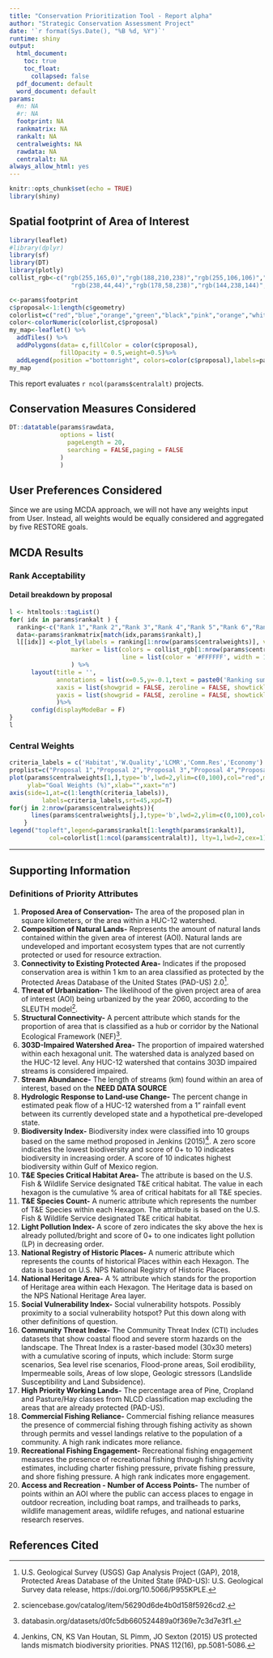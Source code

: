 ```yaml
---
title: "Conservation Prioritization Tool - Report alpha"
author: "Strategic Conservation Assessment Project"
date: '`r format(Sys.Date(), "%B %d, %Y")`'
runtime: shiny
output:
  html_document:
    toc: true
    toc_float:
      collapsed: false
  pdf_document: default
  word_document: default
params:
  #n: NA
  #r: NA
  footprint: NA
  rankmatrix: NA
  rankalt: NA
  centralweights: NA
  rawdata: NA
  centralalt: NA
always_allow_html: yes
---
```


```r
knitr::opts_chunk$set(echo = TRUE)
library(shiny)
```


## Spatial footprint of Area of Interest

```r
library(leaflet)
#library(dplyr)
library(sf)
library(DT)
library(plotly)
collist_rgb<-c("rgb(255,165,0)","rgb(188,210,238)","rgb(255,106,106)","rgb(255,127,0)","rgb(58,95,205)","rgb(187,255,255)",
                 "rgb(238,44,44)","rgb(178,58,238)","rgb(144,238,144)","rgb(238,162,173)")
```

```r
c<-params$footprint
c$proposal<-1:length(c$geometry)
colorlist=c("red","blue","orange","green","black","pink","orange","white","yellow","brown")
color<-colorNumeric(colorlist,c$proposal)
my_map<-leaflet() %>%
  addTiles() %>%
  addPolygons(data= c,fillColor = color(c$proposal),
              fillOpacity = 0.5,weight=0.5)%>%
  addLegend(position ="bottomright", colors=color(c$proposal),labels=params$rankalt[1:length(params$rankalt)],opacity = 0.5)
my_map
```

This report evaluates `r ncol(params$centralalt)` projects.


## Conservation Measures Considered


```r
DT::datatable(params$rawdata,
              options = list(
                pageLength = 20,
                searching = FALSE,paging = FALSE
              )
              )
```



## User Preferences Considered

Since we are using MCDA approach, we will not have any weights input from User. Instead, all weights would be equally considered and aggregated by five RESTORE goals.


## MCDA Results

### Rank Acceptability

#### Detail breakdown by proposal

```r
l <- htmltools::tagList()
for( idx in params$rankalt ) {
  ranking<-c("Rank 1","Rank 2","Rank 3","Rank 4","Rank 5","Rank 6","Rank 7","Rank 8","Rank 9","Rank 10")
  data<-params$rankmatrix[match(idx,params$rankalt),]
  l[[idx]] <-plot_ly(labels = ranking[1:nrow(params$centralweights)], values = data, type = 'pie',
                 marker = list(colors = collist_rgb[1:nrow(params$centralweights)],
                               line = list(color = '#FFFFFF', width = 1))
                 ) %>%
      layout(title = '',
             annotations = list(x=0.5,y=-0.1,text = paste0('Ranking summary for ',idx),showarrow = F),
             xaxis = list(showgrid = FALSE, zeroline = FALSE, showticklabels = FALSE,range=c(0, 1)),
             yaxis = list(showgrid = FALSE, zeroline = FALSE, showticklabels = FALSE,range=c(0, 1))
             )%>%
      config(displayModeBar = F)
}
l
```


### Central Weights 
```r
criteria_labels = c('Habitat','W.Quality','LCMR','Comm.Res','Economy')
proplist=c("Proposal 1","Proposal 2","Proposal 3","Proposal 4","Proposal 5","Proposal 6","Proposal 7","Proposal 8","Proposal 9","Proposal 10")
plot(params$centralweights[1,],type='b',lwd=2,ylim=c(0,100),col="red",main="Central Weights",
     ylab="Goal Weights (%)",xlab="",xaxt="n")
axis(side=1,at=c(1:length(criteria_labels)),
         labels=criteria_labels,srt=45,xpd=T)
for(j in 2:nrow(params$centralweights)){
      lines(params$centralweights[j,],type='b',lwd=2,ylim=c(0,100),col=colorlist[j])
    }
legend("topleft",legend=params$rankalt[1:length(params$rankalt)],
           col=colorlist[1:ncol(params$centralalt)], lty=1,lwd=2,cex=1)
```

***

## Supporting Information

### Definitions of Priority Attributes


1. **Proposed Area of Conservation-** The area of the proposed plan in square kilometers, or the area within a HUC-12 watershed. 
2. **Composition of Natural Lands-** Represents the amount of natural lands contained within the given area of interest (AOI). Natural lands are undeveloped and important ecosystem types that are not currently protected or used for resource extraction. 
3. **Connectivity to Existing Protected Area-** Indicates if the proposed conservation area is within 1 km to an area classified as protected by the Protected Areas Database of the United States (PAD-US) 2.0[^1].
4. **Threat of Urbanization-** The likelihood of the given project area of area of interest (AOI) being urbanized by the year 2060, according to the SLEUTH model[^2].  
5. **Structural Connectivity-** A percent attribute which stands for the proportion of area that is classified as a hub or corridor by the National Ecological Framework (NEF)[^3].
6. **303D-Impaired Watershed Area-** The proportion of impaired watershed within each hexagonal unit.  The watershed data is analyzed based on the HUC-12 level. Any HUC-12 watershed that contains 303D impaired streams is considered impaired.
7. **Stream Abundance-** The length of streams (km) found within an area of interest, based on the **NEED DATA SOURCE**
8. **Hydrologic Response to Land-use Change-** The percent change in estimated peak flow of a HUC-12 watershed from a 1" rainfall event between its currently developed state and a hypothetical pre-developed state.
9. **Biodiversity Index-** Biodiversity index were classified into 10 groups based on the same method proposed in Jenkins (2015)[^4]. A zero score indicates the lowest biodiversity and score of 0+ to 10 indicates biodiversity in increasing order. A score of 10 indicates highest biodiversity within Gulf of Mexico region.
10. **T&E Species Critical Habitat Area-** The attribute is based on the U.S. Fish & Wildlife Service designated T&E critical habitat. The value in each hexagon is the cumulative % area of critical habitats for all T&E species.
11. **T&E Species Count-** A numeric attribute which represents the number of T&E Species within each Hexagon. The attribute is based on the U.S. Fish & Wildlife Service designated T&E critical habitat.
12. **Light Pollution Index-** A score of zero indicates the sky above the hex is already polluted/bright and score of 0+ to one indicates light pollution (LP) in decreasing order.
13. **National Registry of Historic Places-** A numeric attribute which represents the counts of historical Places within each Hexagon. The data is based on U.S. NPS National Registry of Historic Places.
14. **National Heritage Area-** A % attribute which stands for the proportion of Heritage area within each Hexagon. The Heritage data is based on the NPS National Heritage Area layer.
15. **Social Vulnerability Index-** Social vulnerability hotspots.  Possibly proximity to a social vulnerability hotspot?  Put this down along with other definitions of question.
16. **Community Threat Index-** The Community Threat Index (CTI) includes datasets that show coastal flood and severe storm hazards on the landscape. The Threat Index is a raster-based model (30x30 meters) with a cumulative scoring of inputs, which include:  Storm surge scenarios, Sea level rise scenarios, Flood-prone areas, Soil erodibility, Impermeable soils, Areas of low slope, Geologic stressors (Landslide Susceptibility and Land Subsidence).
17. **High Priority Working Lands-** The percentage area of Pine, Cropland and Pasture/Hay classes from NLCD classification map excluding the areas that are already protected (PAD-US).
18. **Commercial Fishing Reliance-** Commercial fishing reliance measures the presence of commercial fishing through fishing activity as shown through permits and vessel landings relative to the population of a community. A high rank indicates more reliance.
19. **Recreational Fishing Engagement-** Recreational fishing engagement measures the presence of recreational fishing through fishing activity estimates, including charter fishing pressure, private fishing pressure, and shore fishing pressure. A high rank indicates more engagement.
20. **Access and Recreation - Number of Access Points-** The number of points within an AOI where the public can access places to engage in outdoor recreation, including boat ramps, and trailheads to parks, wildlife management areas, wildlife refuges, and national estuarine research reserves.

[^1]: U.S. Geological Survey (USGS) Gap Analysis Project (GAP), 2018, Protected Areas Database of the United State (PAD-US): U.S. Geological Survey data release, https://doi.org/10.5066/P955KPLE.
[^2]: sciencebase.gov/catalog/item/56290d6de4b0d158f5926cd2.
[^3]: databasin.org/datasets/d0fc5db660524489a0f369e7c3d7e3f1.
[^4]: Jenkins, CN, KS Van Houtan, SL Pimm, JO Sexton (2015) US protected lands mismatch biodiversity priorities. PNAS 112(16), pp.5081-5086.

## References Cited
